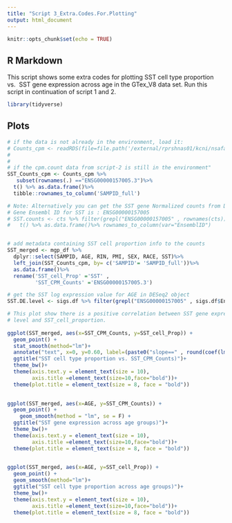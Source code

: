 ```yaml
---
title: "Script 3_Extra.Codes.For.Plotting"
output: html_document
---
```


```r
knitr::opts_chunk$set(echo = TRUE)
```

## R Markdown

This script shows some extra codes for plotting SST cell type proportion vs. 
SST gene expression across age in the GTex_V8 data set. Run this script in 
continuation of script 1 and 2.

```r

library(tidyverse)

```

## Plots


```r

# if the data is not already in the environment, load it:
# Counts_cpm <- readRDS(file=file.path('/external/rprshnas01/kcni/nsafarian/GTex_Data_Analysis/Data/GTeX_V8_Counts_cpm_with.sd.more.than0.1_ONLY209.BA9Samples.Rds')) %>% column_to_rownames(var="gene_symbol")
# 
# 
# if the cpm.count data from script-2 is still in the environment"
SST_Counts_cpm <- Counts_cpm %>% 
   subset(rownames(.) =="ENSG00000157005.3")%>%
  t() %>% as.data.frame()%>%
  tibble::rownames_to_column('SAMPID_full')

# Note: Alternatively you can get the SST gene Normalized counts from DESeq2 Object
# Gene Ensembl ID for SST is : ENSG00000157005 
# SST.counts <- cts %>% filter(grepl("ENSG00000157005" , rownames(cts)))%>%
#   t() %>% as.data.frame()%>% rownames_to_column(var="EnsemblID")


# add metadata containing SST cell proportion info to the counts
SST_merged <- mgp_df %>% 
  dplyr::select(SAMPID, AGE, RIN, PMI, SEX, RACE, SST)%>% 
  left_join(SST_Counts_cpm, by= c('SAMPID'= 'SAMPID_full'))%>% 
  as.data.frame()%>%
  rename('SST_cell_Prop' ='SST' ,
         'SST_CPM_Counts' ='ENSG00000157005.3')

```


```r

# get the SST log expression value for AGE in DESeq2 object
SST.DE.level <- sigs.df %>% filter(grepl("ENSG00000157005" , sigs.df$EnsemblID)) # =-0.36

```


```r
# This plot show there is a positive correlation between SST gene expression 
# level and SST_cell_proportion.
  
ggplot(SST_merged, aes(x=SST_CPM_Counts, y=SST_cell_Prop)) + 
  geom_point() +
  stat_smooth(method="lm")+ 
  annotate("text", x=0, y=0.60, label=(paste0("slope==" , round(coef(lm(SST_merged$SST_cell_Prop ~ SST_merged$SST_CPM_Counts)), 2)))) +
  ggtitle("SST cell type proportion vs. SST_CPM_Counts)")+
  theme_bw()+
  theme(axis.text.y = element_text(size = 10),
        axis.title =element_text(size=10,face="bold"))+
  theme(plot.title = element_text(size = 8, face = "bold"))
  

```



```r
  
ggplot(SST_merged, aes(x=AGE, y=SST_CPM_Counts)) + 
  geom_point() + 
    geom_smooth(method = "lm", se = F) + 
  ggtitle("SST gene expression across age groups)")+
  theme_bw()+
  theme(axis.text.y = element_text(size = 10),
        axis.title =element_text(size=10,face="bold"))+
  theme(plot.title = element_text(size = 8, face = "bold"))
  


```

```r
  
ggplot(SST_merged, aes(x=AGE, y=SST_cell_Prop)) + 
  geom_point() +
  geom_smooth(method="lm")+
  ggtitle("SST cell type proportion across age groups)")+
  theme_bw()+
  theme(axis.text.y = element_text(size = 10),
        axis.title =element_text(size=10,face="bold"))+
  theme(plot.title = element_text(size = 8, face = "bold"))
  


```








